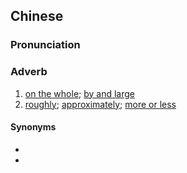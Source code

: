 ==Chinese==
{{zh-forms|type=21}}

===Pronunciation===
{{zh-pron
|m=dàzhìshang
|c=daai6 zi3 soeng6
|cat=adv
}}

===Adverb===
{{zh-adv}}

# [[on the whole]]; [[by and large]]
# [[roughly]]; [[approximately]]; [[more or less]]

====Synonyms====
* {{zh-l|大體上}}
* {{zh-l|總的來說}}